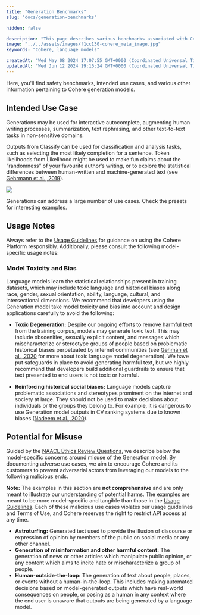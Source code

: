 ```yaml
---
title: "Generation Benchmarks"
slug: "docs/generation-benchmarks"

hidden: false

description: "This page describes various benchmarks associated with Cohere's generation models."
image: "../../assets/images/f1cc130-cohere_meta_image.jpg"  
keywords: "Cohere, language models"

createdAt: "Wed May 08 2024 17:07:55 GMT+0000 (Coordinated Universal Time)"
updatedAt: "Wed Jun 12 2024 19:16:24 GMT+0000 (Coordinated Universal Time)"
---
```

Here, you'll find safety benchmarks, intended use cases, and various other information pertaining to Cohere generation models.

## Intended Use Case

Generations may be used for interactive autocomplete, augmenting human writing processes, summarization, text rephrasing, and other text-to-text tasks in non-sensitive domains.

Outputs from Classify can be used for classification and analysis tasks, such as selecting the most likely completion for a sentence. Token likelihoods from Likelihood might be used to make fun claims about the “randomness” of your favourite author’s writing, or to explore the statistical differences between human-written and machine-generated text (see <a href="https://arxiv.org/abs/1906.04043" target="_blank">Gehrmann et al., 2019</a>).

![](../../../assets/images/245febe-Generation_-_Model_Description_1.png)
<p className="figure-caption">Generations can address a large number of use cases. Check the presets for interesting examples.</p>

## Usage Notes

Always refer to the [Usage Guidelines](/docs/usage-guidelines) for guidance on using the Cohere Platform responsibly. Additionally, please consult the following model-specific usage notes:

### Model Toxicity and Bias

Language models learn the statistical relationships present in training datasets, which may include toxic language and historical biases along race, gender, sexual orientation, ability, language, cultural, and intersectional dimensions. We recommend that developers using the Generation model take model toxicity and bias into account and design applications carefully to avoid the following:

- **Toxic Degeneration:** Despite our ongoing efforts to remove harmful text from the training corpus, models may generate toxic text. This may include obscenities, sexually explicit content, and messages which mischaracterize or stereotype groups of people based on problematic historical biases perpetuated by internet communities (see <a href="https://arxiv.org/abs/2009.11462" target="_blank">Gehman et al., 2020</a> for more about toxic language model degeneration). We have put safeguards in place to avoid generating harmful text, but we highly recommend that developers build additional guardrails to ensure that text presented to end users is not toxic or harmful.

- **Reinforcing historical social biases:** Language models capture problematic associations and stereotypes prominent on the internet and society at large. They should not be used to make decisions about individuals or the groups they belong to. For example, it is dangerous to use Generation model outputs in CV ranking systems due to known biases (<a href="https://arxiv.org/abs/2004.09456" target="_blank">Nadeem et al., 2020</a>).

## Potential for Misuse

Guided by the <a href="https://2021.naacl.org/ethics/review-questions" target="_blank">NAACL Ethics Review Questions</a>, we describe below the model-specific concerns around misuse of the Generation model. By documenting adverse use cases, we aim to encourage Cohere and its customers to prevent adversarial actors from leveraging our models to the following malicious ends.

**Note:** The examples in this section are **not comprehensive** and are only meant to illustrate our understanding of potential harms. The examples are meant to be more model-specific and tangible than those in the [Usage Guidelines](/docs/usage-guidelines). Each of these malicious use cases violates our usage guidelines and Terms of Use, and Cohere reserves the right to restrict API access at any time.

- **Astroturfing:** Generated text used to provide the illusion of discourse or expression of opinion by members of the public on social media or any other channel.
- **Generation of misinformation and other harmful content:** The generation of news or other articles which manipulate public opinion, or any content which aims to incite hate or mischaracterize a group of people.
- **Human-outside-the-loop:** The generation of text about people, places, or events without a human-in-the-loop. This includes making automated decisions based on model-generated outputs which have real-world consequences on people, or posing as a human in any context where the end user is unaware that outputs are being generated by a language model.

